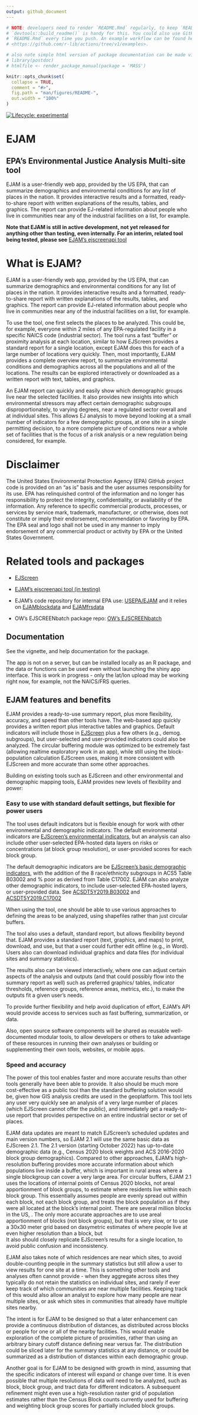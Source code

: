 ```yaml
---
output: github_document
---
```


<!-- README.md is generated from README.Rmd. Please edit Rmd not md  -->

```r

# NOTE: developers need to render `README.Rmd` regularly, to keep `README.md` up-to-date.
# `devtools::build_readme()` is handy for this. You could also use GitHub Actions to re-render
# `README.Rmd` every time you push. An example workflow can be found here:
# <https://github.com/r-lib/actions/tree/v1/examples>.

# also note simple html version of package documentation can be made via
# library(postdoc)
# htmlfile <- render_package_manual(package = 'MASS')

knitr::opts_chunk$set(
  collapse = TRUE,
  comment = "#>",
  fig.path = "man/figures/README-",
  out.width = "100%"
)
```

<!-- badges: start -->

[![Lifecycle: experimental](https://img.shields.io/badge/lifecycle-experimental-orange.svg)](https://lifecycle.r-lib.org/articles/stages.html#experimental)

<!-- badges: end -->

# EJAM

## EPA's Environmental Justice Analysis Multi-site tool

EJAM is a user-friendly web app, provided by the US EPA, that can summarize demographics and environmental conditions for any list of places in the nation. It provides interactive results and a formatted, ready-to-share report with written explanations of the results, tables, and graphics. The report can provide EJ-related information about people who live in communities near any of the industrial facilities on a list, for example.

**Note that EJAM is still in active development, not yet released for anything other than testing, even internally. For an interim, related tool being tested, please see** [EJAM's ejscreenapi tool](https://rstudio-connect.dmap-stage.aws.epa.gov/content/dc3cda00-20a2-47ed-a753-0dcb89eb8f2a/ "https://rstudio-connect.dmap-stage.aws.epa.gov/content/dc3cda00-20a2-47ed-a753-0dcb89eb8f2a/")

# What is EJAM?

EJAM is a user-friendly web app, provided by the US EPA, that can summarize demographics and environmental conditions for any list of places in the nation. It provides interactive results and a formatted, ready-to-share report with written explanations of the results, tables, and graphics. The report can provide EJ-related information about people who live in communities near any of the industrial facilities on a list, for example.

To use the tool, one first selects the places to be analyzed. This could be, for example, everyone within 2 miles of any EPA-regulated facility in a specific NAICS code (industrial sector). The tool runs a fast "buffer" or proximity analysis at each location, similar to how EJScreen provides a standard report for a single location, except EJAM does this for each of a large number of locations very quickly. Then, most importantly, EJAM provides a complete overview report, to summarize environmental conditions and demographics across all the populations and all of the locations. The results can be explored interactively or downloaded as a written report with text, tables, and graphics.

An EJAM report can quickly and easily show which demographic groups live near the selected facilities. It also provides new insights into which environmental stressors may affect certain demographic subgroups disproportionately, to varying degrees, near a regulated sector overall and at individual sites. This allows EJ analysis to move beyond looking at a small number of indicators for a few demographic groups, at one site in a single permitting decision, to a more complete picture of conditions near a whole set of facilities that is the focus of a risk analysis or a new regulation being considered, for example.

# Disclaimer

The United States Environmental Protection Agency (EPA) GitHub project code is provided on an "as is" basis and the user assumes responsibility for its use. EPA has relinquished control of the information and no longer has responsibility to protect the integrity, confidentiality, or availability of the information. Any reference to specific commercial products, processes, or services by service mark, trademark, manufacturer, or otherwise, does not constitute or imply their endorsement, recommendation or favoring by EPA. The EPA seal and logo shall not be used in any manner to imply endorsement of any commercial product or activity by EPA or the United States Government. 

# Related tools and packages

-   [EJScreen](https://www.epa.gov/ejscreen "https://www.epa.gov/ejscreen")

-   [EJAM's ejscreenapi tool (in testing)](https://rstudio-connect.dmap-stage.aws.epa.gov/content/dc3cda00-20a2-47ed-a753-0dcb89eb8f2a/ "https://rstudio-connect.dmap-stage.aws.epa.gov/content/dc3cda00-20a2-47ed-a753-0dcb89eb8f2a/")

-   EJAM's code repository for internal EPA use: [USEPA/EJAM](https://github.com/USEPA/EJAM#readme "https://github.com/USEPA/EJAM#readme") and it relies on [EJAMblockdata](https://github.com/USEPA/EJAMblockdata#readme "https://github.com/USEPA/EJAMblockdata#readme") and [EJAMfrsdata](https://github.com/USEPA/EJAMfrsdata#readme "https://github.com/USEPA/EJAMfrsdata#readme")

-   OW's EJSCREENbatch package repo: [OW's EJSCREENbatch](https://github.com/USEPA/EJSCREENBatch#readme)

## Documentation

See the vignette, and help documentation for the package. 

The app is not on a server, but can be installed locally as an R package, and the data or functions can be used even without launching the shiny app interface. This is work in progress - only the lat/lon upload may be working right now, for example, not the NAICS/FRS queries.

## EJAM features and benefits

EJAM provides a ready-to-use summary report, plus more flexibility, accuracy, and speed than other tools have. The web-based app quickly provides a written report plus interactive tables and graphics. Default indicators will include those in [EJScreen](https://www.epa.gov/ejscreen) plus a few others (e.g., demog. subgroups), but user-selected and user-provided indicators could also be analyzed. The circular buffering module was optimized to be extremely fast (allowing realtime exploratory work in an app), while still using the block-population calculation EJScreen uses, making it more consistent with EJScreen and more accurate than some other approaches.

Building on existing tools such as EJScreen and other environmental and demographic mapping tools, EJAM provides new levels of flexibility and power:

### Easy to use with standard default settings, but flexible for power users

The tool uses default indicators but is flexible enough for work with other environmental and demographic indicators. The default environmental indicators are [EJScreen's environmental indicators](https://www.epa.gov/ejscreen/overview-environmental-indicators-ejscreen "https://www.epa.gov/ejscreen/overview-environmental-indicators-ejscreen"), but an analysis can also include other user-selected EPA-hosted data layers on risks or concentrations (at block group resolution), or user-provided scores for each block group.

The default demographic indicators are be [EJScreen's basic demographic indicators](https://www.epa.gov/ejscreen/overview-demographic-indicators-ejscreen "https://www.epa.gov/ejscreen/overview-demographic-indicators-ejscreen"), with the addition of the 8 race/ethnicity subgroups in ACS5 Table B03002 and % poor as derived from Table C17002. EJAM can also analyze other demographic indicators, to include user-selected EPA-hosted layers, or user-provided data. See [ACSDT5Y2019.B03002](https://data.census.gov/cedsci/table?hidePreview=true&tid=ACSDT5Y2019.B03002) and [ACSDT5Y2019.C17002](https://data.census.gov/cedsci/table?hidePreview=true&tid=ACSDT5Y2019.C17002)

When using the tool, one should be able to use various approaches to defining the areas to be analyzed, using shapefiles rather than just circular buffers.

The tool also uses a default, standard report, but allows flexibility beyond that. EJAM provides a standard report (text, graphics, and maps) to print, download, and use, but that a user could further edit offline (e.g., in Word). Users also can download individual graphics and data files (for individual sites and summary statistics).

The results also can be viewed interactively, where one can adjust certain aspects of the analysis and outputs (and that could possibly flow into the summary report as well) such as preferred graphics/ tables, indicator thresholds, reference groups, reference areas, metrics, etc.), to make the outputs fit a given user's needs.

To provide further flexibility and help avoid duplication of effort, EJAM's API would provide access to services such as fast buffering, summarization, or data.

Also, open source software components will be shared as reusable well-documented modular tools, to allow developers or others to take advantage of these resources in running their own analyses or building or supplementing their own tools, websites, or mobile apps.

### Speed and accuracy

The power of this tool enables faster and more accurate results than other tools generally have been able to provide. It also should be much more cost-effective as a public tool than the standard buffering solution would be, given how GIS analysis credits are used in the geoplatform. This tool lets any user very quickly see an analysis of a very large number of places (which EJScreen cannot offer the public), and immediately get a ready-to-use report that provides perspective on an entire industrial sector or set of places.

EJAM data updates are meant to match EJScreen's scheduled updates and main version numbers, so EJAM 2.1 will use the same basic data as EJScreen 2.1. The 2.1 version (starting October 2022) has up-to-date demographic data (e.g., Census 2020 block weights and ACS 2016-2020 block group demographics). Compared to other approaches, EJAM's high-resolution buffering provides more accurate information about which populations live inside a buffer, which is important in rural areas where a single blockgroup can cover a very large area. For circular buffers, EJAM 2.1 uses the locations of internal points of Census 2020 blocks, not areal apportionment of block groups, to estimate where residents live within each block group. This essentially assumes people are evenly spread out within each block, not each block group, and treats the block population as if they were all located at the block's internal point. There are several million blocks in the US, . The only more accurate approaches are to use areal apportionment of blocks (not block groups), but that is very slow, or to use a 30x30 meter grid based on dasymetric estimates of where people live at even higher resolution than a block, but\
It also should closely replicate EJScreen's results for a single location, to avoid public confusion and inconsistency.

EJAM also takes note of which residences are near which sites, to avoid double-counting people in the summary statistics but still allow a user to view results for one site at a time. This is something other tools and analyses often cannot provide - when they aggregate across sites they typically do not retain the statistics on individual sites, and rarely if ever keep track of which communities are near multiple facilities. Keeping track of this would also allow an analyst to explore how many people are near multiple sites, or ask which sites in communities that already have multiple sites nearby.

The intent is for EJAM to be designed so that a later enhancement can provide a continuous distribution of distances, as distributed across blocks or people for one or all of the nearby facilities. This would enable exploration of the complete picture of proximities, rather than using an arbitrary binary cutoff distance defining near versus far. The distribution could be sliced later for the summary statistics at any distance, or could be summarized as a distribution of distances within each demographic group.

Another goal is for EJAM to be designed with growth in mind, assuming that the specific indicators of interest will expand or change over time. It is even possible that multiple resolutions of data will need to be analyzed, such as block, block group, and tract data for different indicators. A subsequent refinement might even use a high-resolution raster grid of population estimates rather than the Census Block counts currently used for buffering and weighting block group scores for partially included block groups.
